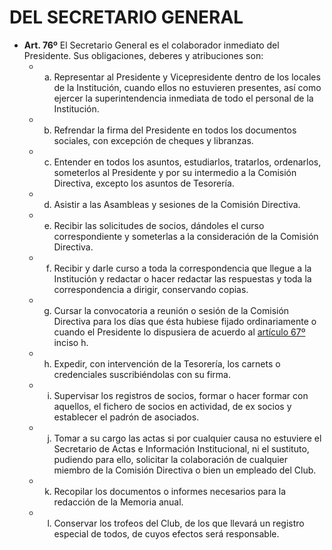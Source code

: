 # DEL SECRETARIO GENERAL

* **Art. 76º**
El Secretario General es el colaborador inmediato del Presidente. Sus obligaciones, deberes y atribuciones son:
    + a) Representar al Presidente y Vicepresidente dentro de los locales de la Institución, cuando ellos no estuvieren presentes, así como ejercer la superintendencia inmediata de todo el personal de la Institución.
    + b) Refrendar la firma del Presidente en todos los documentos sociales, con excepción de cheques y libranzas.
    + c) Entender en todos los asuntos, estudiarlos, tratarlos, ordenarlos, someterlos al Presidente y por su intermedio a la Comisión Directiva, excepto los asuntos de Tesorería.
    + d) Asistir a las Asambleas y sesiones de la Comisión Directiva.
    + e) Recibir las solicitudes de socios, dándoles el curso correspondiente y someterlas a la consideración de la Comisión Directiva.
    + f) Recibir y darle curso a toda la correspondencia que llegue a la Institución y redactar o hacer redactar las respuestas y toda la correspondencia a dirigir, conservando copias.
    + g) Cursar la convocatoria a reunión o sesión de la Comisión Directiva para los días que ésta hubiese fijado ordinariamente o cuando el Presidente lo dispusiera de acuerdo al [artículo 67º](#art67) inciso h.
    + h) Expedir, con intervención de la Tesorería, los carnets o credenciales suscribiéndolas con su firma.
    + i) Supervisar los registros de socios, formar o hacer formar con aquellos, el fichero de socios en actividad, de ex socios y establecer el padrón de asociados.
    + j) Tomar a su cargo las actas si por cualquier causa no estuviere el Secretario de Actas e Información Institucional, ni el sustituto, pudiendo para ello, solicitar la colaboración de cualquier miembro de la Comisión Directiva o bien un empleado del Club.
    + k) Recopilar los documentos o informes necesarios para la redacción de la Memoria anual.
    + l) Conservar los trofeos del Club, de los que llevará un registro especial de todos, de cuyos efectos será responsable.
